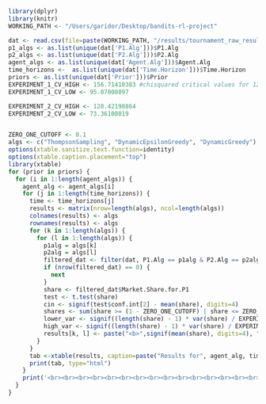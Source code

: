 
```r

library(dplyr)
library(knitr)
WORKING_PATH <- "/Users/garidor/Desktop/bandits-rl-project"

dat <- read.csv(file=paste(WORKING_PATH, "/results/tournament_raw_results/tournament_raw_results.csv", sep=""))
p1_algs <- as.list(unique(dat['P1.Alg']))$P1.Alg
p2_algs <- as.list(unique(dat['P2.Alg']))$P2.Alg
agent_algs <- as.list(unique(dat['Agent.Alg']))$Agent.Alg
time_horizons <-  as.list(unique(dat['Time.Horizon']))$Time.Horizon
priors <- as.list(unique(dat['Prior']))$Prior
EXPERIMENT_1_CV_HIGH <- 156.71410383 #chisquared critical values for 124 degrees of freedom
EXPERIMENT_1_CV_LOW <- 95.07008897

EXPERIMENT_2_CV_HIGH <- 128.42198864
EXPERIMENT_2_CV_LOW <- 73.36108019


ZERO_ONE_CUTOFF <- 0.1
algs <- c("ThompsonSampling", "DynamicEpsilonGreedy", "DynamicGreedy")
options(xtable.sanitize.text.function=identity)
options(xtable.caption.placement="top")
library(xtable)
for (prior in priors) {
  for (i in 1:length(agent_algs)) {
    agent_alg <- agent_algs[i]
    for (j in 1:length(time_horizons)) {
      time <- time_horizons[j]
      results <- matrix(nrow=length(algs), ncol=length(algs))
      colnames(results) <- algs
      rownames(results) <- algs
      for (k in 1:length(algs)) {
        for (l in 1:length(algs)) {
          p1alg = algs[k]
          p2alg = algs[l]
          filtered_dat <- filter(dat, P1.Alg == p1alg & P2.Alg == p2alg & Memory.Size == 100 & Prior == prior & Agent.Alg == agent_alg & Time.Horizon == time)
          if (nrow(filtered_dat) == 0) {
            next
          }
          share <- filtered_dat$Market.Share.for.P1
          test <- t.test(share)
          cin <- signif(test$conf.int[2] - mean(share), digits=4)
          shares <- sum(share >= (1 - ZERO_ONE_CUTOFF) | share <= ZERO_ONE_CUTOFF, na.rm=TRUE) / nrow(filtered_dat)
          lower_var <- signif((length(share) - 1) * var(share) / EXPERIMENT_1_CV_HIGH, digits=4)
          high_var <- signif((length(share) - 1) * var(share) / EXPERIMENT_1_CV_LOW, digits=4)
          results[k, l] <- paste("<b>",signif(mean(share), digits=4), "</b> +/-", cin, "<br>", signif(var(share), digits=4), paste("(", lower_var, ", ", high_var, ")", sep=""), "<br>", "Extreme Shares:", shares)
        }
      }
      tab <-xtable(results, caption=paste("Results for", agent_alg, time, prior))
      print(tab, type="html")
    }
    print('<br><br><br><br><br><br><br><br><br><br><br><br><br><br><br><br><br><br>')
  }
}


```

